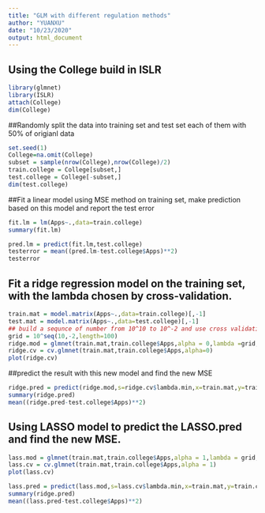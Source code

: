 ---
title: "GLM with different regulation methods"
author: "YUANXU"
date: "10/23/2020"
output: html_document
---
## Using the College build in ISLR
```{r}
library(glmnet)
library(ISLR) 
attach(College) 
dim(College)
```
##Randomly split the data into training set and test set each of them with 50% of origianl data
```{r}
set.seed(1) 
College=na.omit(College)
subset = sample(nrow(College),nrow(College)/2)
train.college = College[subset,]
test.college = College[-subset,]
dim(test.college)
```
##Fit a linear model using MSE method on training set, make prediction based on this model and report the test error
```{r}
fit.lm = lm(Apps~.,data=train.college)
summary(fit.lm)
```
```{r}
pred.lm = predict(fit.lm,test.college)
testerror = mean((pred.lm-test.college$Apps)**2)
testerror
```
## Fit a ridge regression model on the training set, with the lambda chosen by cross-validation.
```{r}
train.mat = model.matrix(Apps~.,data=train.college)[,-1]
test.mat = model.matrix(Apps~.,data=test.college)[,-1]
## build a sequnce of number from 10^10 to 10^-2 and use cross validation(defualt 10 k) to decide lambda
grid = 10^seq(10,-2,length=100)
ridge.mod = glmnet(train.mat,train.college$Apps,alpha = 0,lambda =grid,thresh = 1e-12)
ridge.cv = cv.glmnet(train.mat,train.college$Apps,alpha=0)
plot(ridge.cv)
```
##predict the result with this new model and find the new MSE
```{R}
ridge.pred = predict(ridge.mod,s=ridge.cv$lambda.min,x=train.mat,y=train.college$Apps,newx = test.mat,exact=TRUE)
summary(ridge.pred)
mean((ridge.pred-test.college$Apps)**2)
```
## Using LASSO model to predict the LASSO.pred and find the new MSE.
```{R}
lass.mod = glmnet(train.mat,train.college$Apps,alpha = 1,lambda = grid,thresh = 1e-12)
lass.cv = cv.glmnet(train.mat,train.college$Apps,alpha = 1)
plot(lass.cv)
```
```{r}
lass.pred = predict(lass.mod,s=lass.cv$lambda.min,x=train.mat,y=train.college$Apps,newx = test.mat,exact = TRUE)
summary(ridge.pred)
mean((lass.pred-test.college$Apps)**2)
```

